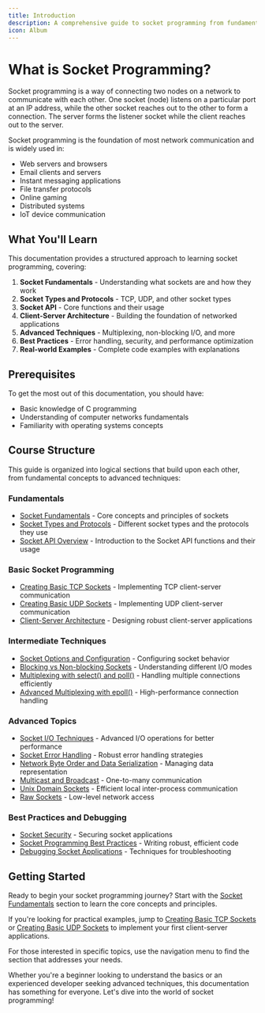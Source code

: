 ```yaml
---
title: Introduction
description: A comprehensive guide to socket programming from fundamentals to advanced techniques
icon: Album
---
```


# What is Socket Programming?

Socket programming is a way of connecting two nodes on a network to communicate with each other. One socket (node) listens on a particular port at an IP address, while the other socket reaches out to the other to form a connection. The server forms the listener socket while the client reaches out to the server.

Socket programming is the foundation of most network communication and is widely used in:
- Web servers and browsers
- Email clients and servers
- Instant messaging applications
- File transfer protocols
- Online gaming
- Distributed systems
- IoT device communication

## What You'll Learn

This documentation provides a structured approach to learning socket programming, covering:

1. **Socket Fundamentals** - Understanding what sockets are and how they work
2. **Socket Types and Protocols** - TCP, UDP, and other socket types
3. **Socket API** - Core functions and their usage
4. **Client-Server Architecture** - Building the foundation of networked applications
5. **Advanced Techniques** - Multiplexing, non-blocking I/O, and more
6. **Best Practices** - Error handling, security, and performance optimization
7. **Real-world Examples** - Complete code examples with explanations

## Prerequisites

To get the most out of this documentation, you should have:
- Basic knowledge of C programming
- Understanding of computer networks fundamentals
- Familiarity with operating systems concepts

## Course Structure

This guide is organized into logical sections that build upon each other, from fundamental concepts to advanced techniques:

### Fundamentals

- [Socket Fundamentals](/docs/socket-programming/socket-fundamentals) - Core concepts and principles of sockets
- [Socket Types and Protocols](/docs/socket-programming/socket-fundamentals/socket-types) - Different socket types and the protocols they use
- [Socket API Overview](/docs/socket-programming/socket-fundamentals/socket-api) - Introduction to the Socket API functions and their usage

### Basic Socket Programming

- [Creating Basic TCP Sockets](/docs/socket-programming/models/tcp-sockets) - Implementing TCP client-server communication
- [Creating Basic UDP Sockets](/docs/socket-programming/models/udp-sockets) - Implementing UDP client-server communication
- [Client-Server Architecture](/docs/socket-programming/models/client-server) - Designing robust client-server applications

### Intermediate Techniques

- [Socket Options and Configuration](/docs/socket-programming/socket-fundamentals/socket-options) - Configuring socket behavior
- [Blocking vs Non-blocking Sockets](/docs/socket-programming/techniques/socket-options) - Understanding different I/O modes
- [Multiplexing with select() and poll()](/docs/socket-programming/techniques/multiplexing) - Handling multiple connections efficiently
- [Advanced Multiplexing with epoll()](/docs/socket-programming/techniques/epoll) - High-performance connection handling

### Advanced Topics

- [Socket I/O Techniques](/docs/socket-programming/techniques/socket-io) - Advanced I/O operations for better performance
- [Socket Error Handling](/docs/socket-programming/error-handling) - Robust error handling strategies
- [Network Byte Order and Data Serialization](/docs/socket-programming/socket-fundamentals/byte-order) - Managing data representation
- [Multicast and Broadcast](/docs/socket-programming/models/multicast) - One-to-many communication
- [Unix Domain Sockets](/docs/socket-programming/models/unix-sockets) - Efficient local inter-process communication
- [Raw Sockets](/docs/socket-programming/models/raw-sockets) - Low-level network access

### Best Practices and Debugging

- [Socket Security](/docs/socket-programming/socket-fundamentals/socket-security) - Securing socket applications
- [Socket Programming Best Practices](/docs/socket-programming/socket-fundamentals/best-practices) - Writing robust, efficient code
- [Debugging Socket Applications](/docs/socket-programming/techniques/debugging) - Techniques for troubleshooting

## Getting Started

Ready to begin your socket programming journey? Start with the [Socket Fundamentals](/docs/socket-programming/socket-fundamentals) section to learn the core concepts and principles.

If you're looking for practical examples, jump to [Creating Basic TCP Sockets](/docs/socket-programming/models/tcp-sockets) or [Creating Basic UDP Sockets](/docs/socket-programming/models/udp-sockets) to implement your first client-server applications.

For those interested in specific topics, use the navigation menu to find the section that addresses your needs.

Whether you're a beginner looking to understand the basics or an experienced developer seeking advanced techniques, this documentation has something for everyone. Let's dive into the world of socket programming!
